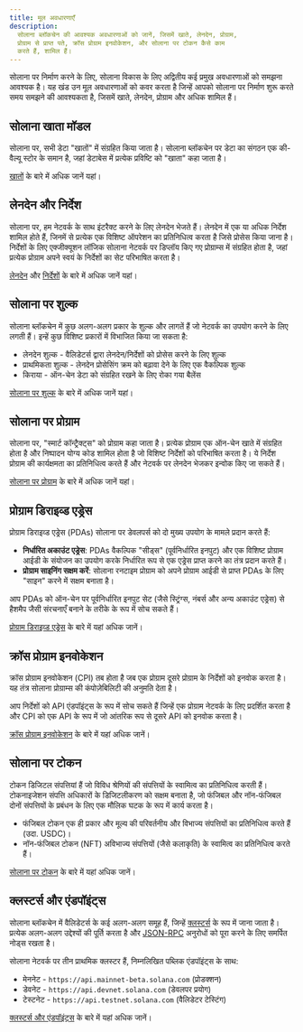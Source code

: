 ```yaml
---
title: मूल अवधारणाएँ
description:
  सोलाना ब्लॉकचेन की आवश्यक अवधारणाओं को जानें, जिसमें खाते, लेनदेन, प्रोग्राम,
  प्रोग्राम से प्राप्त पते, क्रॉस प्रोग्राम इनवोकेशन, और सोलाना पर टोकन कैसे काम
  करते हैं, शामिल हैं।
---
```


सोलाना पर निर्माण करने के लिए, सोलाना विकास के लिए अद्वितीय कई प्रमुख अवधारणाओं
को समझना आवश्यक है। यह खंड उन मूल अवधारणाओं को कवर करता है जिन्हें आपको सोलाना
पर निर्माण शुरू करते समय समझने की आवश्यकता है, जिसमें खाते, लेनदेन, प्रोग्राम और
अधिक शामिल हैं।

## सोलाना खाता मॉडल

सोलाना पर, सभी डेटा "खातों" में संग्रहित किया जाता है। सोलाना ब्लॉकचेन पर डेटा
का संगठन एक की-वैल्यू स्टोर के समान है, जहां डेटाबेस में प्रत्येक प्रविष्टि को
"खाता" कहा जाता है।

[खातों](/docs/core/accounts) के बारे में अधिक जानें यहां।

## लेनदेन और निर्देश

सोलाना पर, हम नेटवर्क के साथ इंटरैक्ट करने के लिए लेनदेन भेजते हैं। लेनदेन में
एक या अधिक निर्देश शामिल होते हैं, जिनमें से प्रत्येक एक विशिष्ट ऑपरेशन का
प्रतिनिधित्व करता है जिसे प्रोसेस किया जाना है। निर्देशों के लिए एक्जीक्यूशन
लॉजिक सोलाना नेटवर्क पर डिप्लॉय किए गए प्रोग्राम्स में संग्रहित होता है, जहां
प्रत्येक प्रोग्राम अपने स्वयं के निर्देशों का सेट परिभाषित करता है।

[लेनदेन](/docs/core/transactions) और
[निर्देशों](/docs/core/transactions#instruction) के बारे में अधिक जानें यहां।

## सोलाना पर शुल्क

सोलाना ब्लॉकचेन में कुछ अलग-अलग प्रकार के शुल्क और लागतें हैं जो नेटवर्क का
उपयोग करने के लिए लगती हैं। इन्हें कुछ विशिष्ट प्रकारों में विभाजित किया जा सकता
है:

- लेनदेन शुल्क - वैलिडेटर्स द्वारा लेनदेन/निर्देशों को प्रोसेस करने के लिए शुल्क
- प्राथमिकता शुल्क - लेनदेन प्रोसेसिंग क्रम को बढ़ावा देने के लिए एक वैकल्पिक
  शुल्क
- किराया - ऑन-चेन डेटा को संग्रहित रखने के लिए रोका गया बैलेंस

[सोलाना पर शुल्क](/docs/core/fees) के बारे में अधिक जानें यहां।

## सोलाना पर प्रोग्राम

सोलाना पर, "स्मार्ट कॉन्ट्रैक्ट्स" को प्रोग्राम कहा जाता है। प्रत्येक प्रोग्राम
एक ऑन-चेन खाते में संग्रहित होता है और निष्पादन योग्य कोड शामिल होता है जो
विशिष्ट निर्देशों को परिभाषित करता है। ये निर्देश प्रोग्राम की कार्यक्षमता का
प्रतिनिधित्व करते हैं और नेटवर्क पर लेनदेन भेजकर इन्वोक किए जा सकते हैं।

[सोलाना पर प्रोग्राम](/docs/core/programs) के बारे में अधिक जानें यहां।

## प्रोग्राम डिराइव्ड एड्रेस

प्रोग्राम डिराइव्ड एड्रेस (PDAs) सोलाना पर डेवलपर्स को दो मुख्य उपयोग के मामले
प्रदान करते हैं:

- **निर्धारित अकाउंट एड्रेस**: PDAs वैकल्पिक "सीड्स" (पूर्वनिर्धारित इनपुट) और
  एक विशिष्ट प्रोग्राम आईडी के संयोजन का उपयोग करके निर्धारित रूप से एक एड्रेस
  प्राप्त करने का तंत्र प्रदान करते हैं।
- **प्रोग्राम साइनिंग सक्षम करें**: सोलाना रनटाइम प्रोग्राम को अपने प्रोग्राम
  आईडी से प्राप्त PDAs के लिए "साइन" करने में सक्षम बनाता है।

आप PDAs को ऑन-चेन पर पूर्वनिर्धारित इनपुट सेट (जैसे स्ट्रिंग्स, नंबर्स और अन्य
अकाउंट एड्रेस) से हैशमैप जैसी संरचनाएँ बनाने के तरीके के रूप में सोच सकते हैं।

[प्रोग्राम डिराइव्ड एड्रेस](/docs/core/pda) के बारे में यहां अधिक जानें।

## क्रॉस प्रोग्राम इनवोकेशन

क्रॉस प्रोग्राम इनवोकेशन (CPI) तब होता है जब एक प्रोग्राम दूसरे प्रोग्राम के
निर्देशों को इनवोक करता है। यह तंत्र सोलाना प्रोग्राम्स की कंपोज़ेबिलिटी की
अनुमति देता है।

आप निर्देशों को API एंडपॉइंट्स के रूप में सोच सकते हैं जिन्हें एक प्रोग्राम
नेटवर्क के लिए प्रदर्शित करता है और CPI को एक API के रूप में जो आंतरिक रूप से
दूसरे API को इनवोक करता है।

[क्रॉस प्रोग्राम इनवोकेशन](/docs/core/cpi) के बारे में यहां अधिक जानें।

## सोलाना पर टोकन

टोकन डिजिटल संपत्तियां हैं जो विविध श्रेणियों की संपत्तियों के स्वामित्व का
प्रतिनिधित्व करती हैं। टोकनाइजेशन संपत्ति अधिकारों के डिजिटलीकरण को सक्षम बनाता
है, जो फंजिबल और नॉन-फंजिबल दोनों संपत्तियों के प्रबंधन के लिए एक मौलिक घटक के
रूप में कार्य करता है।

- फंजिबल टोकन एक ही प्रकार और मूल्य की परिवर्तनीय और विभाज्य संपत्तियों का
  प्रतिनिधित्व करते हैं (उदा. USDC)।
- नॉन-फंजिबल टोकन (NFT) अविभाज्य संपत्तियों (जैसे कलाकृति) के स्वामित्व का
  प्रतिनिधित्व करते हैं।

[सोलाना पर टोकन](/docs/core/tokens) के बारे में यहां अधिक जानें।

## क्लस्टर्स और एंडपॉइंट्स

सोलाना ब्लॉकचेन में वैलिडेटर्स के कई अलग-अलग समूह हैं, जिन्हें
[क्लस्टर्स](/docs/references/clusters) के रूप में जाना जाता है। प्रत्येक अलग-अलग
उद्देश्यों की पूर्ति करता है और [JSON-RPC](/docs/rpc/) अनुरोधों को पूरा करने के
लिए समर्पित नोड्स रखता है।

सोलाना नेटवर्क पर तीन प्राथमिक क्लस्टर हैं, निम्नलिखित पब्लिक एंडपॉइंट्स के साथ:

- मेननेट - `https://api.mainnet-beta.solana.com` (प्रोडक्शन)
- डेवनेट - `https://api.devnet.solana.com` (डेवलपर प्रयोग)
- टेस्टनेट - `https://api.testnet.solana.com` (वैलिडेटर टेस्टिंग)

[क्लस्टर्स और एंडपॉइंट्स](/docs/references/clusters) के बारे में यहां अधिक
जानें।
